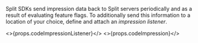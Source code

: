 Split SDKs send impression data back to Split servers periodically and as a result of evaluating feature flags. To additionally send this information to a location of your choice, define and attach an *impression listener*.

<>{props.codeImpressionListener}</>
<>{props.codeImpression}</>